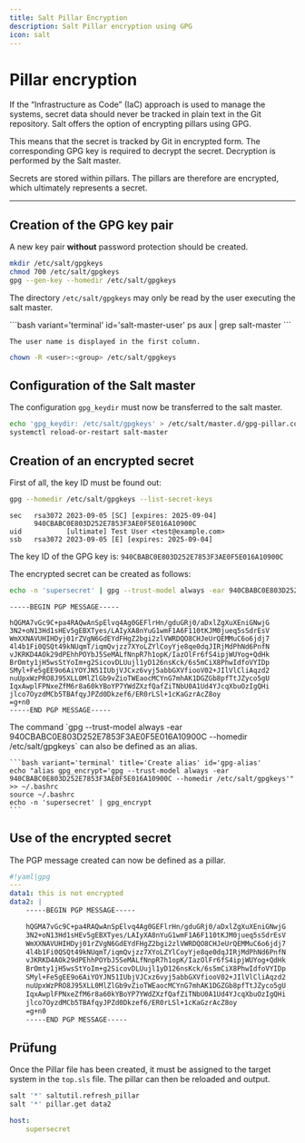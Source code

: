```yaml
---
title: Salt Pillar Encryption
description: Salt Pillar encryption using GPG
icon: salt
---
```


# Pillar encryption

If the “Infrastructure as Code” (IaC) approach is used to manage the systems, secret data should never be tracked in plain text in the Git repository.
Salt offers the option of encrypting pillars using GPG.

This means that the secret is tracked by Git in encrypted form.
The corresponding GPG key is required to decrypt the secret.
Decryption is performed by the Salt master.

<Admonition title='Pillar? Secrets?' variant="info">
    Secrets are stored within pillars.
    The pillars are therefore are encrypted, which ultimately represents a secret.
</Admonition>

---

## Creation of the GPG key pair

A new key pair **without** password protection should be created.

```bash variant='terminal' title='Create GPG key' id='gpg-keygen'
mkdir /etc/salt/gpgkeys
chmod 700 /etc/salt/gpgkeys
gpg --gen-key --homedir /etc/salt/gpgkeys
```

The directory `/etc/salt/gpgkeys` may only be read by the user executing the salt master.

<Admonition title="Which user executes the master?" variant="info">
    ```bash variant='terminal' id='salt-master-user'
    ps aux | grep salt-master
    ```
    
    The user name is displayed in the first column.
</Admonition>

```bash variant='terminal' title='Set authorizations' id='salt-master-user-permissions'
chown -R <user>:<group> /etc/salt/gpgkeys
```

## Configuration of the Salt master

The configuration `gpg_keydir` must now be transferred to the salt master.

```bash variant='terminal' title='Salt master configuration' id='salt-master-config'
echo 'gpg_keydir: /etc/salt/gpgkeys' > /etc/salt/master.d/gpg-pillar.conf
systemctl reload-or-restart salt-master
```

## Creation of an encrypted secret

First of all, the key ID must be found out:

```bash variant='terminal' title='Find out the key ID' id='gpg-key-id'
gpg --homedir /etc/salt/gpgkeys --list-secret-keys 
```

```text variant='output'
sec   rsa3072 2023-09-05 [SC] [expires: 2025-09-04]
      940CBABC0E803D252E7853F3AE0F5E016A10900C
uid           [ultimate] Test User <test@example.com>
ssb   rsa3072 2023-09-05 [E] [expires: 2025-09-04]
```

The key ID of the GPG key is: `940CBABC0E803D252E7853F3AE0F5E016A10900C`

The encrypted secret can be created as follows:

```bash variant='terminal' title='Create encrypted secret' id='gpg-encrypt'
echo -n 'supersecret' | gpg --trust-model always -ear 940CBABC0E803D252E7853F3AE0F5E016A10900C --homedir /etc/salt/gpgkeys
```

```text variant='output'
-----BEGIN PGP MESSAGE-----

hQGMA7vGc9C+pa4RAQwAnSpElvq4Ag0GEFlrHn/gduGRj0/aDxlZgXuXEniGNwjG
3N2+oN13Hd1sHEv5gEBXTyes/LAIyXA8nYuG1wmF1A6F110tKJM0jueq5sSdrEsV
WmXXNAVUHIHDyj01rZVgN6GdEYdFHgZ2bgi2zlVWRDQO8CHJeUrQEMMuC6o6jdj7
4l4b1Fi0QSQt49kNUqmT/iqmQvjzz7XYoLZYlCoyYje8qe0dqJIRjMdPhNd6PnfN
vJKRKD4AOk29dPEhhPOYbJ5SeMALfNnpR7h1opK/IazOlFr6fS4ipjWUYog+QdHk
BrOmty1jH5wsStYoIm+g2SicovDLUujl1yD126nsKck/6s5mCiX8PhwIdfoVYIDp
SMyl+Fe5gEE9o6AiYOYJN51IUbjVJCxz6vyj5abbGXVfiooV02+JIlVlCliAqzd2
nuUpxWzPRO8J95XLL0MlZlGb9vZioTWEaocMCYnG7mhAK1DGZGb8pfTtJZyco5gU
IqxAwplFPNxeZfM6r8a60kYBoYP7YWdZXzfQafZiTNbU0A1Ud4YJcqXbuOzIgQHi
jlco7OyzdMCb5TBAfqyJPZd0Dkzef6/ER0rLSl+1cKaGzrAcZ8oy
=g+n0
-----END PGP MESSAGE-----
```

<Admonition title="Use of an alias" variant="info">
    The command `gpg --trust-model always -ear 940CBABC0E803D252E7853F3AE0F5E016A10900C --homedir /etc/salt/gpgkeys` can also be defined as an alias.

    ```bash variant='terminal' title='Create alias' id='gpg-alias'
    echo "alias gpg_encrypt='gpg --trust-model always -ear 940CBABC0E803D252E7853F3AE0F5E016A10900C --homedir /etc/salt/gpgkeys'" >> ~/.bashrc
    source ~/.bashrc
    echo -n 'supersecret' | gpg_encrypt
    ```
</Admonition>

## Use of the encrypted secret

The PGP message created can now be defined as a pillar.

```yaml variant='file' filePath='/srv/salt/pillar/secret.sls' id='gpg-pillar'
#!yaml|gpg
---
data1: this is not encrypted
data2: |
    -----BEGIN PGP MESSAGE-----

    hQGMA7vGc9C+pa4RAQwAnSpElvq4Ag0GEFlrHn/gduGRj0/aDxlZgXuXEniGNwjG
    3N2+oN13Hd1sHEv5gEBXTyes/LAIyXA8nYuG1wmF1A6F110tKJM0jueq5sSdrEsV
    WmXXNAVUHIHDyj01rZVgN6GdEYdFHgZ2bgi2zlVWRDQO8CHJeUrQEMMuC6o6jdj7
    4l4b1Fi0QSQt49kNUqmT/iqmQvjzz7XYoLZYlCoyYje8qe0dqJIRjMdPhNd6PnfN
    vJKRKD4AOk29dPEhhPOYbJ5SeMALfNnpR7h1opK/IazOlFr6fS4ipjWUYog+QdHk
    BrOmty1jH5wsStYoIm+g2SicovDLUujl1yD126nsKck/6s5mCiX8PhwIdfoVYIDp
    SMyl+Fe5gEE9o6AiYOYJN51IUbjVJCxz6vyj5abbGXVfiooV02+JIlVlCliAqzd2
    nuUpxWzPRO8J95XLL0MlZlGb9vZioTWEaocMCYnG7mhAK1DGZGb8pfTtJZyco5gU
    IqxAwplFPNxeZfM6r8a60kYBoYP7YWdZXzfQafZiTNbU0A1Ud4YJcqXbuOzIgQHi
    jlco7OyzdMCb5TBAfqyJPZd0Dkzef6/ER0rLSl+1cKaGzrAcZ8oy
    =g+n0
    -----END PGP MESSAGE-----
```

## Prüfung

Once the Pillar file has been created, it must be assigned to the target system in the `top.sls` file.
The pillar can then be reloaded and output.

```bash variant='terminal' title='Check Pillar' id='gpg-pillar-top'
salt '*' saltutil.refresh_pillar
salt '*' pillar.get data2
```

```yaml variant='output'
host:
    supersecret
```


